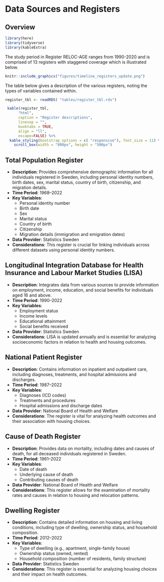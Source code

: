 # Data Sources and Registers

## Overview

```r
library(here)
library(tidyverse)
library(kableExtra)
```

The study period in Register RELOC-AGE ranges from 1990-2020 and is comprised of 13 registers with staggered coverage which is illustrated below. 

```r

knitr::include_graphics("figures/timeline_registers_update.png")
```

The table below gives a description of the various registers,
noting the types of variables contained within.

```r

register_tbl <- readRDS( "tables/register_tbl.rds") 

 kable(register_tbl,
      "html",
      caption = "Register descriptions",
      linesep = "",
      booktabs = TRUE,
      align = "ll",
      escape=FALSE) %>% 
  kable_styling(bootstrap_options = c( "responsive"), font_size = 11) %>%
    scroll_box(width = "800px", height = "500px")


```


## Total Population Register

- **Description**: Provides comprehensive demographic information for all individuals registered in Sweden, including personal identity numbers, birth dates, sex, marital status, country of birth, citizenship, and migration details.
- **Time Period**: 1968–2022
- **Key Variables**:
  - Personal identity number
  - Birth date
  - Sex
  - Marital status
  - Country of birth
  - Citizenship
  - Migration details (immigration and emigration dates)
- **Data Provider**: Statistics Sweden
- **Considerations**: This register is crucial for linking individuals across different datasets using personal identity numbers.

## Longitudinal Integration Database for Health Insurance and Labour Market Studies (LISA)

- **Description**: Integrates data from various sources to provide information on employment, income, education, and social benefits for individuals aged 16 and above.
- **Time Period**: 1990–2022
- **Key Variables**:
  - Employment status
  - Income levels
  - Educational attainment
  - Social benefits received
- **Data Provider**: Statistics Sweden
- **Considerations**: LISA is updated annually and is essential for analyzing socioeconomic factors in relation to health and housing outcomes.

## National Patient Register

- **Description**: Contains information on inpatient and outpatient care, including diagnoses, treatments, and hospital admissions and discharges.
- **Time Period**: 1987–2022
- **Key Variables**:
  - Diagnoses (ICD codes)
  - Treatments and procedures
  - Hospital admissions and discharge dates
- **Data Provider**: National Board of Health and Welfare
- **Considerations**: The register is vital for analyzing health outcomes and their association with housing choices.

## Cause of Death Register

- **Description**: Provides data on mortality, including dates and causes of death, for all deceased individuals registered in Sweden.
- **Time Period**: 1961–2022
- **Key Variables**:
  - Date of death
  - Underlying cause of death
  - Contributing causes of death
- **Data Provider**: National Board of Health and Welfare
- **Considerations**: This register allows for the examination of mortality rates and causes in relation to housing and relocation patterns.

## Dwelling Register

- **Description**: Contains detailed information on housing and living conditions, including type of dwelling, ownership status, and household composition.
- **Time Period**: 2012–2022
- **Key Variables**:
  - Type of dwelling (e.g., apartment, single-family house)
  - Ownership status (owned, rented)
  - Household composition (number of residents, family structure)
- **Data Provider**: Statistics Sweden
- **Considerations**: This register is essential for analyzing housing choices and their impact on health outcomes.



